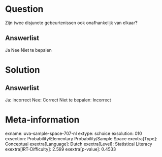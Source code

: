 Question
========

Zijn twee disjuncte gebeurtenissen ook onafhankelijk van elkaar?

Answerlist
----------

Ja
Nee
Niet te bepalen

Solution
========

Answerlist
----------

Ja: Incorrect
Nee: Correct
Niet te bepalen: Incorrect

Meta-information
================
exname: uva-sample-space-707-nl
extype: schoice
exsolution: 010
exsection: Probability/Elementary Probability/Sample Space
exextra[Type]: Conceptual
exextra[Language]: Dutch
exextra[Level]: Statistical Literacy
exextra[IRT-Difficulty]: 2.599
exextra[p-value]: 0.4533
